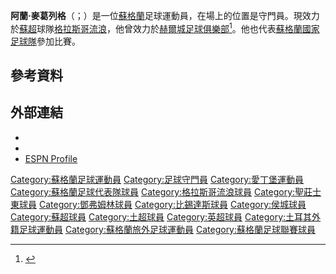 {{noteTA
|G1=football
|G2=EPL
|1=zh-hans:麦克格雷戈; zh-hk:麥基哥; zh-tw:麥葛列格;
}}

{{Infobox football biography
| name           = 阿蘭·麥葛列格 <br/>Allan McGregor
| image          = Allan McGregor 2018.jpg
| caption        = 阿蘭·麥葛列格2018年效力[[流浪者足球俱樂部|格拉斯哥流浪]]
| fullname       = Allan James McGregor<ref>{{cite web |url=https://www.tff.org/Default.aspx?pageId=526&kisiID=1509690 |title=Allan James McGregor |publisher=Turkish Football Federation |access-date=23 December 2020}}</ref>
| birth_date     = {{birth date and age|1982|1|31|df=y}}
| birth_place    = [[蘇格蘭|蘇格蘭]][[愛丁堡|愛丁堡]]
| height         = 6 ft 0 in
| position       = 守門員
| currentclub    = [[流浪者足球俱樂部|格拉斯哥流浪]]
| clubnumber     = 1
| youthyears1    = 1989–1995 
| youthclubs1 = [[胡欽斯谷足球俱樂部|胡欽斯谷]] <ref>{{cite web |url=http://www.hutchisonvale.com/famous-hutchie-players/ |title=Ex Hutchison Vale Players Now Senior Clubs |publisher=[[Lothian_Thistle_Hutchison_Vale_F.C.|Lothian Thistle Hutchison Vale F.C.]] |date=6 August 2018 |access-date=28 October 2018}}</ref><ref>{{Cite web|url=http://www.hutchisonvale.com/dougie-alan-awards/|title=Dougie Alan Awards|first=Support Chocolate|last=Lime}}</ref>
| youthyears2    = 1998–2001 
| youthclubs2 = [[流浪者足球俱樂部|格拉斯哥流浪]]
| years1         = 2001–2012 | clubs1 = [[流浪者足球俱樂部|格拉斯哥流浪]]                                    | caps1 = 205 | goals1 = 0
| years2         = 2004–2005 | clubs2 = → [[圣庄士东足球俱乐部|聖莊士東]] (loan)                 | caps2 = 20  | goals2 = 0
| years3         = 2005–2006 | clubs3 = → [[邓弗姆林足球俱乐部|鄧弗姆林]] (loan) | caps3 = 26  | goals3 = 0
| years4         = 2012–2013 | clubs4 = [[贝西克塔什体操俱乐部|比錫達斯]]                                  | caps4 = 27  | goals4 = 0
| years5         = 2013–2018 | clubs5 = [[赫尔城足球俱乐部|侯城]]                              | caps5 = 141 | goals5 = 0
| years6         = 2017      | clubs6 = → [[卡迪夫城足球俱乐部|卡迪夫城]] (loan)                 | caps6 = 19  | goals6 = 0
| years7         = 2018–     | clubs7 = [[流浪者足球俱樂部|格拉斯哥流浪]]                                    | caps7 = 84 | goals7 = 0
| nationalyears1 = 2002–2003 | nationalteam1 = [[蘇格蘭21歲以下足球代表隊|蘇格蘭U21]] | nationalcaps1  = 6  | nationalgoals1 = 0
| nationalyears2 = 2004      | nationalteam2 = [[蘇格蘭足球代表乙隊|蘇格蘭B隊]] | nationalcaps2  = 1  | nationalgoals2 = 0
| nationalyears3 = 2007–2018 | nationalteam3 = [[蘇格蘭足球代表隊|蘇格蘭]] | nationalcaps3  = 42 | nationalgoals3 = 0
| club-update    = 2021年3月6日 (UTC)
| nationalteam-update = 
}}

'''阿蘭·麥葛列格'''（{{lang-en|'''Allan McGregor'''}}；{{bd|1982年|1月31日}}）是一位[[蘇格蘭|蘇格蘭]]足球運動員，在場上的位置是守門員。現效力於[[蘇超|蘇超]]球隊[[流浪者足球俱樂部|格拉斯哥流浪]]，他曾效力於[[赫爾城足球俱樂部|赫爾城足球俱樂部]]<ref>{{cite news|url=http://www.turkish-football.com/news_read.php?id=4841|title=Allan McGregor: Hull City sign Besiktas goalkeeper (Financial Details)|date=2 July 2013|work=Turkish-Football.com|publisher=Turkish-Football.com|accessdate=2 July 2013|deadurl=yes|archiveurl=https://web.archive.org/web/20131024203933/http://turkish-football.com/news_read.php?id=4841|archivedate=2013-10-24}}</ref>。他也代表[[蘇格蘭國家足球隊|蘇格蘭國家足球隊]]參加比賽。

==參考資料==
{{Reflist}}

==外部連結==
{{Commons category|Allan McGregor}}
*{{SFA Profile|id=21265|name=阿蘭·麥葛列格}}
*{{soccerbase|id=16327|name=阿蘭·麥葛列格}}
*[http://soccernet.espn.go.com/player/_/id/18785/allan-mcgregor?cc=5739 ESPN Profile]

{{格拉斯哥流浪球員名單}}

{{DEFAULTSORT:McGregor, Allan}}
[[Category:蘇格蘭足球運動員|Category:蘇格蘭足球運動員]]
[[Category:足球守門員|Category:足球守門員]]
[[Category:愛丁堡運動員|Category:愛丁堡運動員]]
[[Category:蘇格蘭足球代表隊球員|Category:蘇格蘭足球代表隊球員]]
[[Category:格拉斯哥流浪球員|Category:格拉斯哥流浪球員]]
[[Category:聖莊士東球員|Category:聖莊士東球員]]
[[Category:鄧弗姆林球員|Category:鄧弗姆林球員]]
[[Category:比錫達斯球員|Category:比錫達斯球員]]
[[Category:侯城球員|Category:侯城球員]]
[[Category:蘇超球員|Category:蘇超球員]]
[[Category:土超球員|Category:土超球員]]
[[Category:英超球員|Category:英超球員]]
[[Category:土耳其外籍足球運動員|Category:土耳其外籍足球運動員]]
[[Category:蘇格蘭旅外足球運動員|Category:蘇格蘭旅外足球運動員]]
[[Category:蘇格蘭足球聯賽球員|Category:蘇格蘭足球聯賽球員]]